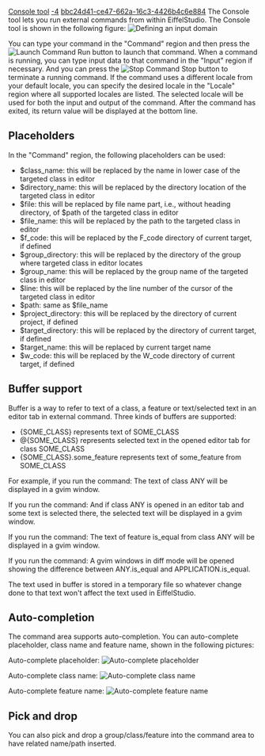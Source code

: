 [[Property:title|Console tool]]
[[Property:weight|-4]]
[[Property:uuid|bbc24d41-ce47-662a-16c3-4426b4c6e884]]
The Console tool lets you run external commands from within EiffelStudio. The Console tool is shown in the following figure: 
[[Image:console1|Defining an input domain]]  

You can type your command in the "Command" region and then press the  [[Image:metrics-tool--debug-run-icon|Launch Command]]  Run button to launch that command. When a command is running, you can type input data to that command in the "Input" region if necessary. And you can press the  [[Image:metrics-tool--debug-stop-icon|Stop Command]]  Stop button to terminate a running command. If the command uses a different locale from your default locale, you can specify the desired locale in the "Locale" region where all supported locales are listed. The selected locale will be used for both the input and output of the command. After the command has exited, its return value will be displayed at the bottom line. 

==Placeholders==

In the "Command" region, the following placeholders can be used: 
* $class_name: this will be replaced by the name in lower case of the targeted class in editor
* $directory_name: this will be replaced by the directory location of the targeted class in editor
* $file: this will be replaced by file name part, i.e., without heading directory, of $path of the targeted class in editor
* $file_name: this will be replaced by the path to the targeted class in editor
* $f_code: this will be replaced by the F_code directory of current target, if defined
* $group_directory: this will be replaced by the directory of the group where targeted class in editor locates
* $group_name: this will be replaced by the group name of the targeted class in editor
* $line: this will be replaced by the line number of the cursor of the targeted class in editor
* $path: same as $file_name
* $project_directory: this will be replaced by the directory of current project, if defined
* $target_directory: this will be replaced by the directory of current target, if defined
* $target_name: this will be replaced by current target name
* $w_code: this will be replaced by the W_code directory of current target, if defined

==Buffer support==

Buffer is a way to refer to text of a class, a feature or text/selected text in an editor tab in external command. Three kinds of buffers are supported:
* {<eiffel>SOME_CLASS</eiffel>} represents text of <eiffel>SOME_CLASS</eiffel>
* @{<eiffel>SOME_CLASS</eiffel>} represents selected text in the opened editor tab for class <eiffel>SOME_CLASS</eiffel>
* {<eiffel>SOME_CLASS</eiffel>}.<eiffel>some_feature</eiffel> represents text of <eiffel>some_feature</eiffel> from <eiffel>SOME_CLASS</eiffel>

For example, if you run the command: 
{{sample| gvim {<eiffel>ANY</eiffel>} }}
The text of class <eiffel>ANY</eiffel> will be displayed in a gvim window. 

If you run the command: 
{{sample| gvim @{<eiffel>ANY</eiffel>} }}
And if class <eiffel>ANY</eiffel> is opened in an editor tab and some text is selected there, the selected text will be displayed in a gvim window. 

If you run the command: 
{{sample| gvim @{<eiffel>ANY</eiffel>}.<eiffel>is_equal</eiffel> }}
The text of feature <eiffel>is_equal</eiffel> from class <eiffel>ANY</eiffel> will be displayed in a gvim window. 

If you run the command: 
{{sample| gvim -d {<eiffel>ANY</eiffel>}.<eiffel>is_equal</eiffel> {<eiffel>APPLICATION</eiffel>}.<eiffel>is_equal</eiffel> }}
A gvim windows in diff mode will be opened showing the difference between <eiffel>ANY</eiffel>.<eiffel>is_equal</eiffel> and <eiffel>APPLICATION</eiffel>.<eiffel>is_equal</eiffel>. 

The text used in buffer is stored in a temporary file so whatever change done to that text won't affect the text used in EiffelStudio. 

==Auto-completion==

The command area supports auto-completion. You can auto-complete placeholder, class name and feature name, shown in the following pictures:

Auto-complete placeholder:  [[Image:console-auto1|Auto-complete placeholder]]  

Auto-complete class name:  [[Image:console-auto2|Auto-complete class name]]  

Auto-complete feature name:  [[Image:console-auto3|Auto-complete feature name]]  

==Pick and drop==

You can also pick and drop a group/class/feature into the command area to have related name/path inserted.

{{seealso|<br/>
[[External commands editor dialog|External commands Editor dialog]]  }}





